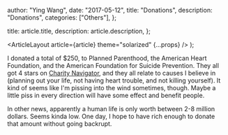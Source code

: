 
  author: "Ying Wang",
  date: "2017-05-12",
  title: "Donations",
  description: "Donations",
  categories: ["Others"],
};

  title: article.title,
  description: article.description,
};

  <ArticleLayout article={article} theme="solarized" {...props} />
);

I donated a total of $250, to Planned Parenthood, the American Heart Foundation, and the American Foundation for Suicide Prevention. They all got 4 stars on [Charity Navigator](https://www.charitynavigator.org/), and they all relate to causes I believe in (planning out your life, not having heart trouble, and not killing yourself). It kind of seems like I'm pissing into the wind sometimes, though. Maybe a little piss in every direction will have some effect and benefit people.

In other news, apparently a human life is only worth between 2-8 million dollars. Seems kinda low. One day, I hope to have rich enough to donate that amount without going backrupt.
